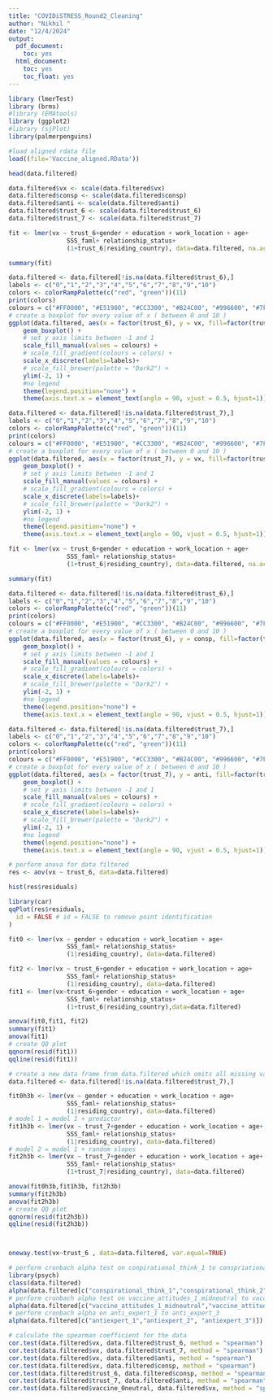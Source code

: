 ```yaml
---
title: "COVIDiSTRESS_Round2_Cleaning"
author: "Nikhil "
date: "12/4/2024"
output:
  pdf_document:
    toc: yes
  html_document:
    toc: yes
    toc_float: yes
---
```



```r
library (lmerTest)
library (brms)
#library (EMAtools)
library (ggplot2)
#library (sjPlot)
library(palmerpenguins)
```


```r
#load aligned rdata file
load((file='Vaccine_aligned.RData'))

head(data.filtered)

data.filtered$vx <- scale(data.filtered$vx)
data.filtered$consp <- scale(data.filtered$consp)
data.filtered$anti <- scale(data.filtered$anti)
data.filtered$trust_6 <- scale(data.filtered$trust_6)
data.filtered$trust_7 <- scale(data.filtered$trust_7)

```

```r
fit <- lmer(vx ~ trust_6+gender + education + work_location + age+
                SSS_faml+ relationship_status+
                (1+trust_6|residing_country), data=data.filtered, na.action = na.exclude)

summary(fit)

data.filtered <- data.filtered[!is.na(data.filtered$trust_6),]
labels <- c("0","1","2","3","4","5","6","7","8","9","10")
colors <- colorRampPalette(c("red", "green"))(11)
print(colors)
colours = c("#FF0000", "#E51900", "#CC3300", "#B24C00", "#996600", "#7F7F00", "#659900", "#4CB200", "#32CC00", "#19E500", "#00FF00")
# create a boxplot for every value of x ( between 0 and 10 )
ggplot(data.filtered, aes(x = factor(trust_6), y = vx, fill=factor(trust_6))) +
    geom_boxplot() +
    # set y axis limits between -1 and 1
    scale_fill_manual(values = colours) +
    # scale_fill_gradient(colours = colors) +
    scale_x_discrete(labels=labels)+
    # scale_fill_brewer(palette = "Dark2") +
    ylim(-2, 1) +
    #no legend
    theme(legend.position="none") +
    theme(axis.text.x = element_text(angle = 90, vjust = 0.5, hjust=1))
```

```r
data.filtered <- data.filtered[!is.na(data.filtered$trust_7),]
labels <- c("0","1","2","3","4","5","6","7","8","9","10")
colors <- colorRampPalette(c("red", "green"))(11)
print(colors)
colours = c("#FF0000", "#E51900", "#CC3300", "#B24C00", "#996600", "#7F7F00", "#659900", "#4CB200", "#32CC00", "#19E500", "#00FF00")
# create a boxplot for every value of x ( between 0 and 10 )
ggplot(data.filtered, aes(x = factor(trust_7), y = vx, fill=factor(trust_7))) +
    geom_boxplot() +
    # set y axis limits between -1 and 1
    scale_fill_manual(values = colours) +
    # scale_fill_gradient(colours = colors) +
    scale_x_discrete(labels=labels)+
    # scale_fill_brewer(palette = "Dark2") +
    ylim(-2, 1) +
    #no legend
    theme(legend.position="none") +
    theme(axis.text.x = element_text(angle = 90, vjust = 0.5, hjust=1))
```






```r
fit <- lmer(vx ~ trust_6+gender + education + work_location + age+
                SSS_faml+ relationship_status+
                (1+trust_6|residing_country), data=data.filtered, na.action = na.exclude)

summary(fit)

data.filtered <- data.filtered[!is.na(data.filtered$trust_6),]
labels <- c("0","1","2","3","4","5","6","7","8","9","10")
colors <- colorRampPalette(c("red", "green"))(11)
print(colors)
colours = c("#FF0000", "#E51900", "#CC3300", "#B24C00", "#996600", "#7F7F00", "#659900", "#4CB200", "#32CC00", "#19E500", "#00FF00")
# create a boxplot for every value of x ( between 0 and 10 )
ggplot(data.filtered, aes(x = factor(trust_6), y = consp, fill=factor(trust_6))) +
    geom_boxplot() +
    # set y axis limits between -1 and 1
    scale_fill_manual(values = colours) +
    # scale_fill_gradient(colours = colors) +
    scale_x_discrete(labels=labels)+
    # scale_fill_brewer(palette = "Dark2") +
    ylim(-2, 1) +
    #no legend
    theme(legend.position="none") +
    theme(axis.text.x = element_text(angle = 90, vjust = 0.5, hjust=1))
```

```r
data.filtered <- data.filtered[!is.na(data.filtered$trust_7),]
labels <- c("0","1","2","3","4","5","6","7","8","9","10")
colors <- colorRampPalette(c("red", "green"))(11)
print(colors)
colours = c("#FF0000", "#E51900", "#CC3300", "#B24C00", "#996600", "#7F7F00", "#659900", "#4CB200", "#32CC00", "#19E500", "#00FF00")
# create a boxplot for every value of x ( between 0 and 10 )
ggplot(data.filtered, aes(x = factor(trust_7), y = anti, fill=factor(trust_7))) +
    geom_boxplot() +
    # set y axis limits between -1 and 1
    scale_fill_manual(values = colours) +
    # scale_fill_gradient(colours = colors) +
    scale_x_discrete(labels=labels)+
    # scale_fill_brewer(palette = "Dark2") +
    ylim(-2, 1) +
    #no legend
    theme(legend.position="none") +
    theme(axis.text.x = element_text(angle = 90, vjust = 0.5, hjust=1))
```





```r
# perform anova for data filtered
res <- aov(vx ~ trust_6, data=data.filtered)    

hist(res$residuals)

library(car)
qqPlot(res$residuals,
  id = FALSE # id = FALSE to remove point identification
)
```


```r
fit0 <- lmer(vx ~ gender + education + work_location + age+
                SSS_faml+ relationship_status+
                (1|residing_country), data=data.filtered)

fit2 <- lmer(vx ~ trust_6+gender + education + work_location + age+
                SSS_faml+ relationship_status+
                (1|residing_country), data=data.filtered)
fit1 <- lmer(vx~trust_6+gender + education + work_location + age+
                SSS_faml+ relationship_status+
                (1+trust_6|residing_country),data=data.filtered)

anova(fit0,fit1, fit2)
summary(fit1)
anova(fit1)
# create QQ plot
qqnorm(resid(fit1))
qqline(resid(fit1))
```


```r

# create a new data frame from data.filtered which omits all missing values in trust_7
data.filtered <- data.filtered[!is.na(data.filtered$trust_7),]

fit0h3b <- lmer(vx ~ gender + education + work_location + age+
                SSS_faml+ relationship_status+
                (1|residing_country), data=data.filtered)
# model 1 = model 1 + predictor
fit1h3b <- lmer(vx ~ trust_7+gender + education + work_location + age+
                SSS_faml+ relationship_status+
                (1|residing_country), data=data.filtered)
# model 2 = model 1 + random slopes
fit2h3b <- lmer(vx ~ trust_7+gender + education + work_location + age+
                SSS_faml+ relationship_status+
                (1+trust_7|residing_country), data=data.filtered)

anova(fit0h3b,fit1h3b, fit2h3b)
summary(fit2h3b)
anova(fit2h3b)
# create QQ plot
qqnorm(resid(fit2h3b))
qqline(resid(fit2h3b))




```

```r
oneway.test(vx~trust_6 , data=data.filtered, var.equal=TRUE)
```

```r
# perform cronbach alpha test on conpirational_think_1 to conspriational_think_4
library(psych)
class(data.filtered)
alpha(data.filtered[c("conspirational_think_1","conspirational_think_2", "conspirational_think_3",  "conspirational_think_4")])
# perform cronbach alpha test on vaccine_attitudes_1_midneutral to vaccine_attitudes_6_midneutral
alpha(data.filtered[c("vaccine_attitudes_1_midneutral","vaccine_attitudes_2_midneutral", "vaccine_attitudes_3_midneutral",  "vaccine_attitudes_4_midneutral", "vaccine_attitudes_5_midneutral", "vaccine_attitudes_6_midneutral")])
# perform cronbach alpha on anti_expert_1 to anti_expert_3
alpha(data.filtered[c("antiexpert_1","antiexpert_2", "antiexpert_3")])

```


```r
# calculate the spearman coefficient for the data
cor.test(data.filtered$vx, data.filtered$trust_6, method = "spearman")
cor.test(data.filtered$vx, data.filtered$trust_7, method = "spearman")
cor.test(data.filtered$vx, data.filtered$anti, method = "spearman")
cor.test(data.filtered$vx, data.filtered$consp, method = "spearman")
cor.test(data.filtered$trust_6, data.filtered$consp, method = "spearman")
cor.test(data.filtered$trust_7, data.filtered$anti, method = "spearman")
cor.test(data.filtered$vaccine_0neutral, data.filtered$vx, method = "spearman")
```
